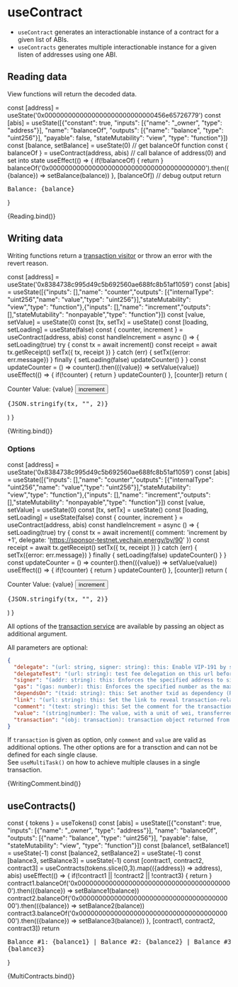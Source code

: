 
# useContract

<Meta title="Hooks/useContract" />

* `useContract` generates an interactionable instance of a contract for a given list of ABIs.
* `useContracts` generates multiple interactionable instance for a given listen of addresses using one ABI.

## Reading data

View functions will return the decoded data.

  const [address] = useState('0x0000000000000000000000000000456e65726779')
  const [abis] = useState([{"constant": true, "inputs": [{"name": "_owner", "type": "address"}], "name": "balanceOf", "outputs": [{"name": "balance", "type": "uint256"}], "payable": false, "stateMutability": "view", "type": "function"}])
  const [balance, setBalance] = useState(0)
  // get balanceOf function
  const { balanceOf } = useContract(address, abis)
  // call balance of address(0) and set into state
  useEffect(() => {
    if(!balanceOf) { return }
    balanceOf('0x0000000000000000000000000000000000000000').then(({balance}) => setBalance(balance))
  }, [balanceOf])
  // debug output
  return <pre>Balance: {balance}</pre>
}

<Canvas withSource="open">
  <Story name="Reading">
    {Reading.bind()}
  </Story>
</Canvas>


## Writing data

Writing functions return a [transaction visitor](https://docs.vechain.org/connex/api.html#transaction-visitor) or throw an error with the revert reason.

  const [address] = useState('0x8384738c995d49c5b692560ae688fc8b51af1059')
  const [abis] = useState([{"inputs": [],"name": "counter","outputs": [{"internalType": "uint256","name": "value","type": "uint256"}],"stateMutability": "view","type": "function"},{"inputs": [],"name": "increment","outputs": [],"stateMutability": "nonpayable","type": "function"}])
  const [value, setValue] = useState(0)
  const [tx, setTx] = useState() 
  const [loading, setLoading] = useState(false)
  const { counter, increment } = useContract(address, abis)
  const handleIncrement = async () => {
    setLoading(true)
    try {
      const tx = await increment()
      const receipt = await tx.getReceipt()
      setTx({ tx, receipt })
    }
    catch (err) {
      setTx({error: err.message})
    }
    finally {
      setLoading(false)
      updateCounter()
    }
  }
  const updateCounter = () => counter().then(({value}) => setValue(value))
  useEffect(() => {
    if(!counter) { return }
    updateCounter()
  }, [counter])
  return (
    <div>
      Counter Value: {value} <Button onClick={handleIncrement} loading={loading}>increment</Button><br />
      <pre>{JSON.stringify(tx, "", 2)}</pre>
    </div>
  )
}

<Canvas withSource="open">
  <Story name="Writing">
    {Writing.bind()}
  </Story>
</Canvas>


### Options

  const [address] = useState('0x8384738c995d49c5b692560ae688fc8b51af1059')
  const [abis] = useState([{"inputs": [],"name": "counter","outputs": [{"internalType": "uint256","name": "value","type": "uint256"}],"stateMutability": "view","type": "function"},{"inputs": [],"name": "increment","outputs": [],"stateMutability": "nonpayable","type": "function"}])
  const [value, setValue] = useState(0)
  const [tx, setTx] = useState() 
  const [loading, setLoading] = useState(false)
  const { counter, increment } = useContract(address, abis)
  const handleIncrement = async () => {
    setLoading(true)
    try {
      const tx = await increment({ comment: 'increment by +1', delegate: 'https://sponsor-testnet.vechain.energy/by/90' })
      const receipt = await tx.getReceipt()
      setTx({ tx, receipt })
    }
    catch (err) {
      setTx({error: err.message})
    }
    finally {
      setLoading(false)
      updateCounter()
    }
  }
  const updateCounter = () => counter().then(({value}) => setValue(value))
  useEffect(() => {
    if(!counter) { return }
    updateCounter()
  }, [counter])
  return (
    <div>
      Counter Value: {value} <Button onClick={handleIncrement} loading={loading}>increment</Button><br />
      <pre>{JSON.stringify(tx, "", 2)}</pre>
    </div>
  )
}

All options of the [transaction service](https://docs.vechain.org/connex/api.html#transaction-signing-service) are available by passing an object as additional argument.

All parameters are optional:

```json
{
  "delegate": "(url: string, signer: string): this: Enable VIP-191 by setting the url and the fee payer's address. Wallets(Sync2) will request fee payer's signature with the url and required parameters, read this (opens new window)to get the detail about building a VIP-191 service",
  "delegateTest": "(url: string): test fee delegation on this url before passing user to a wallet",
  "signer": "(addr: string): this: Enforces the specified address to sign the transaction",
  "gas": "(gas: number): this: Enforces the specified number as the maximum gas that can be consumed for the transaction",
  "dependsOn": "(txid: string): this: Set another txid as dependency (Reference)",
  "link": "(url: string): this: Set the link to reveal transaction-related information, the link will be used for connex to assemble a callback url by replacing the placeholder {txid} by Transaction ID",
  "comment": "(text: string): this: Set the comment for the transaction that will be revealed to the user",
  "value": "(string|number): The value, with a unit of wei, transferred through the transaction. Specifically, it plays the role of endowment when the transaction is contract-creation type",
  "transaction": "(obj: transaction): transaction object returned from multiTask() to support multiple clauses in a single transaction"
}
```

If `transaction` is given as option, only `comment` and `value` are valid as additional options. The other options are for a transction and can not be defined for each single clause.  
See `useMultiTask()` on how to achieve multiple clauses in a single transaction.

<Canvas withSource="open">
  <Story name="Writing With custom comment">
    {WritingComment.bind()}
  </Story>
</Canvas>




## useContracts()

  const { tokens } = useTokens()
  const [abis] = useState([{"constant": true, "inputs": [{"name": "_owner", "type": "address"}], "name": "balanceOf", "outputs": [{"name": "balance", "type": "uint256"}], "payable": false, "stateMutability": "view", "type": "function"}])
  const [balance1, setBalance1] = useState(-1)
  const [balance2, setBalance2] = useState(-1)
  const [balance3, setBalance3] = useState(-1)
  const [contract1, contract2, contract3] = useContracts(tokens.slice(0,3).map(({address}) => address), abis)
  useEffect(() => {
    if(!contract1 || !contract2 || !contract3) { return } 
    contract1.balanceOf('0x0000000000000000000000000000000000000000').then(({balance}) => setBalance1(balance))
    contract2.balanceOf('0x0000000000000000000000000000000000000000').then(({balance}) => setBalance2(balance))
    contract3.balanceOf('0x0000000000000000000000000000000000000000').then(({balance}) => setBalance3(balance))
  }, [contract1, contract2, contract3])
  return <pre>Balance #1: {balance1} | Balance #2: {balance2} | Balance #3: {balance3}</pre>
}

<Canvas withSource="open">
  <Story name="MultiContracts">
    {MultiContracts.bind()}
  </Story>
</Canvas>